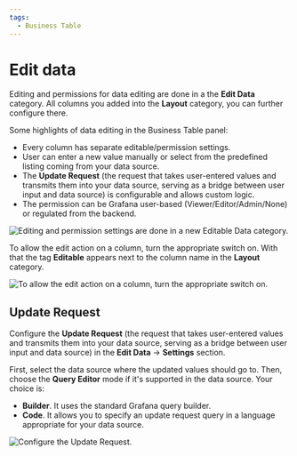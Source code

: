 ```yaml
---
tags:
  - Business Table
---
```



# Edit data

Editing and permissions for data editing are done in a the **Edit Data** category. All columns you added into the **Layout** category, you can further configure there.

Some highlights of data editing in the Business Table panel:
- Every column has separate editable/permission settings.
- User can enter a new value manually or select from the predefined listing coming from your data source.
- The **Update Request** (the request that takes user-entered values and transmits them into your data source, serving as a bridge between user input and data source) is configurable and allows custom logic.
- The permission can be Grafana user-based (Viewer/Editor/Admin/None) or regulated from the backend.

<Image
  title="Editing and permission settings are done in a new Editable Data category."
  src="/img/plugins/business-table/category.png"
/>

To allow the edit action on a column, turn the appropriate switch on. With that the tag **Editable** appears next to the column name in the **Layout** category.

<Image
  title="To allow the edit action on a column, turn the appropriate switch on."
  src="/img/plugins/business-table/edit-tag.png"
/>

## Update Request

Configure the **Update Request** (the request that takes user-entered values and transmits them into your data source, serving as a bridge between user input and data source) in the **Edit Data** -> **Settings** section.

First, select the data source where the updated values should go to. Then, choose the **Query Editor** mode if it's supported in the data source. Your choice is:

- **Builder**. It uses the standard Grafana query builder.
- **Code**. It allows you to specify an update request query in a language appropriate for your data source.

<Image
  title="Configure the Update Request."
  src="/img/plugins/business-table/update-request.png"
/>